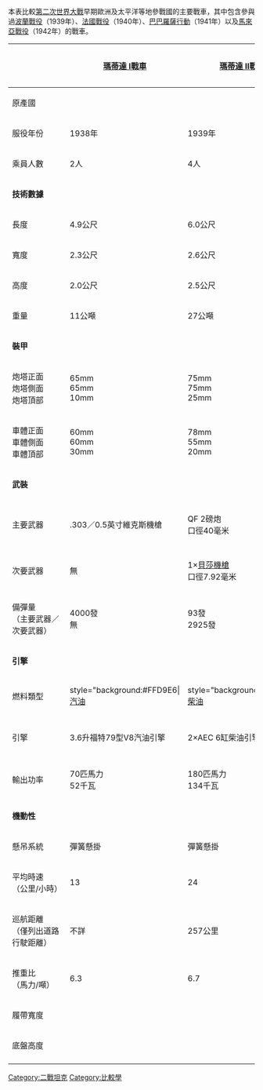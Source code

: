 本表比較[[第二次世界大戰|第二次世界大戰]]早期歐洲及太平洋等地參戰國的主要戰車，其中包含參與過[[波蘭戰役|波蘭戰役]]（1939年）、[[法國戰役|法國戰役]]（1940年）、[[巴巴羅薩行動|巴巴羅薩行動]]（1941年）以及[[馬來亞戰役|馬來亞戰役]]（1942年）的戰車。
{| class="wikitable" align="left" cellpadding="1" style="background:#fff; text-align:center; width:1200px"
|+
|-
!
! [[瑪蒂達_I|瑪蒂達 I戰車]]
! [[瑪蒂達_II|瑪蒂達 II戰車]]
! [[一號戰車|一號戰車]]
! [[二號戰車|二號戰車]]
! [[三號坦克|三號戰車]]
! style="white-space:nowrap"|[[四號戰車|四號戰車]]<br/>A型－F1型
! style="white-space:nowrap"|[[LT-35戰車|35(t)戰車]]
! style="white-space:nowrap"|[[LT-38戰車|38(t)戰車]]
! [[7TP戰車|7TP戰車]]
! [[T-26戰車|T-26戰車]]
! [[BT-7|BT-7戰車]]
! [[T-34戰車|T-34戰車]]<br/>1940年型
! [[KV-1坦克|KV-1戰車]]<br/>1940年型
! [[九七式中戰車|九七式戰車]]
|-
! 原產國
| width="70px"  | {{flag|UK}}
| width="70px"  | {{flag|UK}}
| width="70px"  | {{flag|Nazi Germany}}
| width="70px"  | {{flag|Nazi Germany}}
| width="70px"  | {{flag|Nazi Germany}}
| width="70px"  | {{flag|Nazi Germany}}
| width="70px"  | <small>{{捷克斯洛伐克}}<small><br/><small>{{flag|Nazi Germany}}<small>
| width="70px"  | <small>{{捷克斯洛伐克}}<small><br/><small>{{flag|Nazi Germany}}<small>
| width="70px"  | {{flag|Poland}}
| width="70px"  | {{flag|USSR}}
| width="70px"  | {{flag|USSR}}
| width="70px"  | {{flag|USSR}}
| width="70px"  | {{flag|USSR}}
| width="70px"  | {{flag|Empire of Japan}}
|-
! 服役年份
| 1938年
| 1939年
| 1934年
| 1936年
| 1939年
| 1939年
| 1937年
| 1939年
| 1935年
| 1931年
| 1939年
| 1940年
| 1940年
| 1937年
|-
! 乘員人數
| 2人
| 4人
| 2人
| 3人
| 5人
| 5人
| 4人
| 4人
| 3人
| 3人
| 3人
| 4人
| 5人
| 4人
|- style="vertical-align:top; text-align:center; background:#ddd;"
| colspan="15" | '''技術數據'''
|-
! 長度
| 4.9公尺
| 6.0公尺
| 4.4公尺 
| 4.8公尺
| 5.52公尺 
| 5.92公尺
| 4.9公尺
| 4.61公尺
| 4.56公尺
| 4.88公尺
| 5.66公尺
| 5.92公尺
| 6.75公尺
| 5.52公尺
|-
! 寬度
| 2.3公尺
| 2.6公尺
| 2.0公尺
| 2.2公尺
| 2.9公尺
| 2.88公尺
| 2.1公尺
| 2.12公尺
| 2.43公尺
| 2.41公尺
| 2.29公尺
| 3.0公尺
| 3.32公尺
| 2.33公尺
|-
! 高度
| 2.0公尺
| 2.5公尺
| 1.7公尺
| 2.0公尺
| 2.5公尺
| 2.68公尺
| 2.35公尺
| 2.4公尺
| 2.27公尺
| 2.08公尺
| 2.42公尺
| 2.45公尺
| 2.71公尺
| 2.23公尺
|-
! 重量
| 11公噸
| 27公噸
| 6公噸
| 9.5公噸
| 22公噸
| 25公噸
| 10.5公噸
| 9.5公噸
| 9.9公噸
| 10.3公噸
| 14.7公噸
| 26.3公噸
| 45公噸
| 14.3公噸
|- style="vertical-align:top; text-align:center; background:#ddd;"
| colspan="15" | '''裝甲'''
|-
! style="white-space:nowrap"|炮塔正面<br/>炮塔側面<br/>炮塔頂部 
| 65mm<br/>65mm<br/>10mm
| 75mm<br/>75mm<br/>25mm
| 13mm<br/>13mm<br/>8mm
| 15mm<br/>15mm<br/>10mm
| 30mm<br/>30mm<br/>12mm
| 40mm<br/>20mm<br/>12mm
| 25mm<br/>15mm<br/>8mm
| 25mm<br/>15mm<br/>10mm
| 15mm<br/>15mm<br/>10mm
| 15mm<br/>15mm<br/>10mm
| 15mm<br/>15mm<br/>15mm
| 45mm<br/>45mm<br/>16mm
| 70mm<br/>70mm<br/>?mm
| 25mm<br/>25mm<br/>10mm
|-
! style="white-space:nowrap"|車體正面<br/>車體側面<br/>車體頂部
| 60mm<br/>60mm<br/>30mm
| 78mm<br/>55mm<br/>20mm
| 13mm<br/>13mm<br/>6mm
| 15mm<br/>15mm<br/>5mm
| 30mm<br/>30mm<br/>16mm
| 40mm<br/>20mm<br/>12mm
| 25mm<br/>16mm<br/>8mm
| 30mm<br/>15mm<br/>8mm
| 17mm<br/>13mm<br/>10mm
| 15mm<br/>15mm<br/>6mm
| 30mm<br/>13mm<br/>10mm
| 45mm<br/>45mm<br/>20mm
| 75mm<br/>75mm<br/>70mm
| 28mm<br/>25mm<br/>10mm
|- style="vertical-align:top; text-align:center; background:#ddd;"
| colspan="15" | '''武裝'''
|-
! 主要武器
| .303／0.5英寸維克斯機槍
| QF 2磅炮<br/>口徑40毫米
| 2×[[MG34通用機槍|MG34機槍]]<br/>口徑7.92毫米
| KwK 30 L/55<br/>KwK 38 L/55<br/>口徑20毫米
| KwK L/46.5<br/>口徑37毫米
| KwK 37 L/24<br/>口徑75毫米
| ÚV vz. 34<br/>口徑37毫米
| L/47.8<br/>口徑37毫米
| [[波佛斯37公厘戰防炮|波佛斯37毫米戰防炮]]
| 20-K戰車炮<br/>口徑45毫米
| L/46<br/>口徑45毫米
| L-11 1939年型L/30.5<br/>口徑76.2毫米
| F-34戰車炮<br/>口徑76.2毫米
| 九七式戰車炮<br/>口徑57毫米
|-
! 次要武器
| 無
| 1×[[貝莎機槍|貝莎機槍]]<br/>口徑7.92毫米
| 無
| 2×[[MG34通用機槍|MG34機槍]]<br/>口徑7.92毫米
| 2×[[MG34通用機槍|MG34機槍]]<br/>口徑7.92毫米
| 2×[[MG34通用機槍|MG34機槍]]<br/>口徑7.92毫米
| 2×[[貝莎機槍|MG 37(t)機槍]]<br/>口徑7.92毫米
| 2×[[貝莎機槍|MG 37(t)機槍]]<br/>口徑7.92毫米
| Ckm wz.30機槍<br/>口徑7.92毫米
| 2×[[DP輕機槍|DT機槍]]<br/>口徑7.62毫米
| 3×[[DP輕機槍|DT機槍]]<br/>口徑7.62毫米
| 2×[[DP輕機槍|DT機槍]]<br/>口徑7.62毫米
| 4×[[DP輕機槍|DT機槍]]<br/>口徑7.62毫米
| 2×[[九七式車載重機槍|九七式重機槍]]<br/>口徑7.7毫米
|-
! style="white-space:nowrap"|備彈量<br/>（主要武器／<br/>次要武器）
| 4000發<br/>無
| 93發<br/>2925發
| 2250發<br/>無
| 180發<br/>2250發
| 120發<br/>3750發
| 80發<br/>2800發
| 72發<br/>1800發
| 72發<br/>2400發
| 80發<br/>3960發
| 100發<br/>2848發
| 146發<br/>2394發
| 77發<br/>2898～4725發
| 不詳<br/>不詳
| 104發<br/>不詳
|- style="vertical-align:top; text-align:center; background:#ddd;"
| colspan="15" | '''引擎'''
|-
! 燃料類型
| style="background:#FFD9E6|[[汽油|汽油]]
| style="background:#E6E6FA|[[柴油|柴油]]
| style="background:#FFD9E6|汽油
| style="background:#FFD9E6|汽油
| style="background:#FFD9E6|汽油
| style="background:#FFD9E6|汽油
| style="background:#FFD9E6|汽油
| style="background:#FFD9E6|汽油
| style="background:#E6E6FA|柴油
| style="background:#FFD9E6|汽油
| style="background:#E6E6FA|柴油
| style="background:#E6E6FA|柴油
| style="background:#E6E6FA|柴油
| style="background:#E6E6FA|柴油
|-
! 引擎
| 3.6升福特79型V8汽油引擎
| 2×AEC 6缸柴油引擎
| 梅巴赫NL38TR 6汽缸液冷汽油引擎
| 梅巴赫HL 6汽缸汽油引擎
| 梅巴赫HL120TR V形12缸汽油引擎
| 梅巴赫HL120TR V形12缸汽油引擎
| 斯柯達T11/0汽油引擎
| Praga EPA 6汽缸汽油引擎
| Saurer VGLD 6汽缸汽油引擎
| GAZ T-26 6汽缸汽油引擎
| V-2 12汽缸柴油引擎
| V-2-34 12汽缸柴油引擎
| V-2 12汽缸柴油引擎
| SA12200VD 12汽缸柴油引擎
|-
! 輸出功率
| 70匹馬力<br/>52千瓦
| 180匹馬力<br/>134千瓦
| 100匹馬力<br/>75千瓦
| 140匹馬力<br/>104千瓦
| 265匹馬力<br/>197千瓦
| 296匹馬力<br/>220千瓦
| 120匹馬力<br/>89千瓦
| 125匹馬力<br/>93千瓦
| 110匹馬力<br/>82千瓦
| 90匹馬力<br/>67千瓦
| 450匹馬力<br/>340千瓦
| 500匹馬力<br/>375千瓦
| 600匹馬力<br/>450千瓦
| 170匹馬力<br/>127千瓦
|- style="vertical-align:top; text-align:center; background:#ddd;"
| colspan="15" | '''機動性'''
|-
! 懸吊系統
| 彈簧懸掛
| 彈簧懸掛
| 橢圓鋼板彈簧
| 鋼板彈簧
| 扭力桿
| 鋼板彈簧
| 鋼板彈簧
| 鋼板彈簧
| 鋼板彈簧
| 鋼板彈簧
| [[克里斯蒂懸掛|克里斯蒂懸掛]]
| [[克里斯蒂懸掛|克里斯蒂懸掛]]
| 扭力桿
| 雙臂曲柄
|-
! style="white-space:nowrap"|平均時速<br/>（公里/小時）
| 13
| 24
| 40
| 40
| 40
| 42
| 34
| 42
| 37
| 30
| 86
| 53.5
| 35
| 40
|-
! style="white-space:nowrap"|巡航距離<br/>（僅列出道路<br/>行駛距離）
| 不詳
| 257公里
| 140公里
| 200公里
| 155公里
| 320公里
| 190公里
| 250公里
| 160公里
| 225公里
| 700公里
| 300～400公里
| 335公里
| 210公里
|-
! 推重比<br/>（馬力/噸）
| 6.3
| 6.7
| 16.7
| 14.8
| 12.0
| 12.0
| 10.9
| 13.2
| 11.1
| 8.7
| 30.6
| 19.0
| 13.0
| 11.3
|-
! 履帶寬度
| 
| 
| 280mm
| 305mm
| 360mm
| 380mm
| 320mm
| 293mm
| 267mm
| 260mm
| 300mm
| 550mm
| 
| 350mm
|-
! 底盤高度
| 
| 
| 290mm
| 
| 385mm
| 400mm
| 350mm
| 400mm
| 376mm
| 380mm
| 350mm
| 400mm
| 
| 343mm
|-
|}

[[Category:二戰坦克|Category:二戰坦克]]
[[Category:比較學|Category:比較學]]